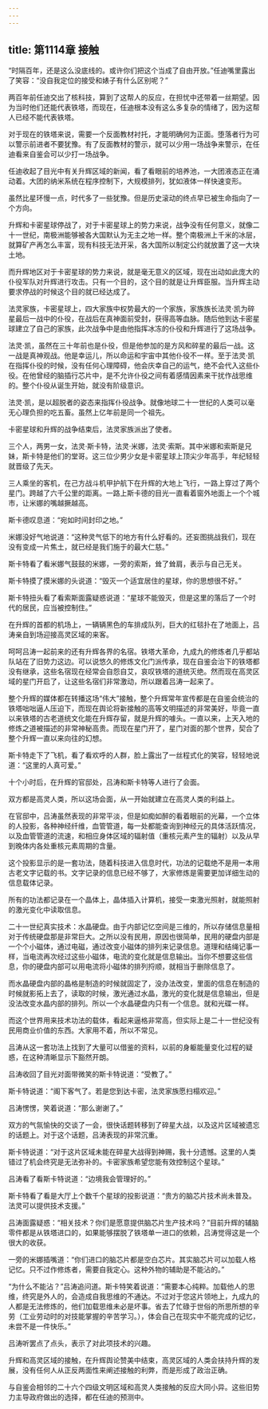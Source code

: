 ```yaml
---
---
---
```

title: 第1114章 接触
---



“时隔百年，还是这么没底线的。或许你们把这个当成了自由开放。”任迪嘴里露出了笑容：“没自我定位的接受和婊子有什么区别呢？”

两百年前任迪交出了核科技，算到了这帮人的反应，在担忧中还带着一丝期望。因为当时他们还能代表铁塔，而现在，任迪根本没有这么多复杂的情绪了，因为这帮人已经不能代表铁塔。

对于现在的铁塔来说，需要一个反面教材衬托，才能明确何为正面。堕落者行为可以警示前进者不要犹豫。有了反面教材的警示，就可以少用一场战争来警示，在任迪看来自鉴会可以少打一场战争。

任迪收起了目光中有关升辉区域的新闻，看了看眼前的培养池，一大团液态正在涌动着。大团的纳米系统在程序控制下，大规模排列，犹如液体一样快速变形。

虽然比星环慢一点，时代多了一些犹豫。但是历史滚动的终点早已被生命指向了一个方向。

升辉和卡密星球停战了，对于卡密星球上的势力来说，战争没有任何意义，就像二十一世纪，南极洲能够被各大国默认为无主之地一样。整个南极洲上千米的冰层，就算矿产再怎么丰富，现有科技无法开采，各大国所以制定公约就放置了这一大块土地。

而升辉地区对于卡密星球的势力来说，就是毫无意义的区域，现在出动如此庞大的仆役军队对升辉进行攻击。只有一个目的，这个目的就是让升辉臣服。当升辉主动要求停战的时候这个目的就已经达成了。

法灵家族，卡密星球上，四大家族中权势最大的一个家族，家族族长法灵·凯为碎星最后一战中的仆役，在战后在真神面前受封，获得高等血脉。随后他到达卡密星球建立了自己的家族，此次战争中是由他指挥冰冻的仆役和升辉进行了这场战争。

法灵·凯，虽然在三十年前也是仆役，但是他参加的是方风和碎星的最后一战。这一战是真神观战。他是幸运儿，所以命运和宇宙中其他仆役不一样。至于法灵·凯在指挥仆役的时候，没有任何心理障碍，他会庆幸自己的运气，绝不会代入这些仆役。在他曾经的脑插行芯片中，是不允许仆役之间有着感情因素来干扰作战思维的。整个仆役从诞生开始，就没有阶级意识。

法灵·凯，是以超脱者的姿态来指挥仆役战争。就像地球二十一世纪的人类可以毫无心理负担的吃五畜。虽然上亿年前是同一个祖先。

卡密星球和升辉的战争结束后，法灵家族派出了使者。

三个人，两男一女，法灵·斯卡特，法灵·米娜，法灵·索斯。其中米娜和索斯是兄妹，斯卡特是他们的堂哥。这三位少男少女是卡密星球上顶尖少年高手，年纪轻轻就晋级了先天。

三人乘坐的客机，在己方战斗机甲护航下在升辉的大地上飞行，一路上穿过了两个星门。跨越了六千公里的距离。一路上斯卡德的目光一直看着窗外地面上一个个城市，让米娜的嘴越撅越高。

斯卡德叹息道：“宛如时间封印之地。”

米娜没好气地说道：“这种灵气低下的地方有什么好看的。还妄图挑战我们，现在没有变成一片焦土，就已经是我们施于的最大仁慈。”

斯卡特看了看米娜气鼓鼓的米娜，一旁的索斯，耸了耸肩，表示与自己无关。

斯卡特摸了摸米娜的头说道：“毁灭一个适宜居住的星球，你的思想很不好。”

斯卡特扭头看了看索斯面露疑惑说道：“星球不能毁灭，但是这里的落后了一个时代的居民，应当被控制住。”

在升辉的首都的机场上，一辆辆黑色的车排成队列，巨大的红毯扑在了地面上，吕涛亲自到场迎接高灵区域的来客。

呵呵吕涛一起前来的还有升辉各界的名宿。铁塔大革命，九成九的修炼者几乎都站队站在了旧势力这边。可以说悠久的修炼文化门派传承，现在自鉴会治下的铁塔都没有继承，这些名宿现在经常会自怨自艾，哀叹铁塔的道统灭绝。然而现在高灵区域的星门开启了，让这些名宿们非常激动，所以跟着吕涛一起来了。

整个升辉的媒体都在转播这场“伟大”接触，整个升辉常年宣传都是在自鉴会统治的铁塔咄咄逼人压迫下，而现在舆论将新接触的高等文明描述的非常美好，毕竟一直以来铁塔的古老道统文化能在升辉存留，就是升辉的噱头。一直以来，上天入地的修炼之道被描述的非常神秘高贵。而现在星门开了，星门对面的那个世界，契合了整个升辉一直以来向往的幻想。

斯卡特走下了飞机，看了看欢呼的人群，脸上露出了一丝程式化的笑容，轻轻地说道：“这里的人真可爱。”

十个小时后，在升辉的官邸处，吕涛和斯卡特等人进行了会面。

双方都是高灵人类，所以这场会面，从一开始就建立在高灵人类的利益上。

在官邸中，吕涛虽然表现的非常平淡，但是如痴如醉的看着眼前的光幕，一个立体的人投影，各种神经纤维，血管管道，每一处都能查询到神经元的具体活跃情况，以及血管管道的流速，和相应身体区域的辐射值（重核元素产生的辐射）以及从早到晚体内各处重核元素周期的含量。

这个投影显示的是一套功法，随着科技进入信息时代，功法的记载绝不是用一本用古老文字记载的书。文字记录的信息已经不够了，大家修炼是需要更加详细生动的信息载体记录。

所有的功法都记录在一个晶体上，晶体插入计算机，接受一束激光照射，就能照射的激光变化中读取信息。

二十一世纪真实技术：水晶硬盘。由于内部记忆空间是三维的，所以存储信息量相对于传统硬盘那是非常巨大。之所以没有民用，原因也很简单，民用的硬盘内部是一个个小磁体，通过电磁，通过改变小磁体的排列来记录信息。道理和结绳记事一样，当电流再次经过这些小磁体，电流的变化就是信息输出。当你不想要这些信息，你的硬盘内部可以用电流将小磁体的排列捋顺，就相当于删除信息了。

而水晶硬盘内部的晶格是制造的时候就固定了，没办法改变，里面的信息在制造的时候就影拓上去了，读取的时候，激光通过水晶，激光的变化就是信息输出，但是没法改变水晶内部的排列。所以一个水晶硬盘内只有一个信息。就和光碟一样。

而这个世界用来技术功法的载体，看起来逼格非常高，但实际上是二十一世纪没有民用商业价值的东西。大家用不着，所以不常见。

吕涛从这一套功法上找到了大量可以借鉴的资料，以前的身躯能量变化过程的疑惑，在这种清晰显示下豁然开朗。

吕涛收回了目光对面带微笑的斯卡特说道：“受教了。”

斯卡特说道：“阁下客气了。若是您到达卡密，法灵家族愿扫榻欢迎。”

吕涛愣愣，笑着说道：“那么谢谢了。”

双方的气氛愉快的交谈了一会，很快话题转移到了碎星大战，以及这片区域被遗忘的话题上。对于这个话题，吕涛表现的非常沉重。

斯卡特说道：“对于这片区域未能在碎星大战得到神赐，我十分遗憾。这里的人类错过了机会终究是无法弥补的。卡密家族希望您能有效控制这个星球。”

吕涛看了看斯卡特说道：“边境我会管理好的。”

斯卡特看了看是大厅上个数千个星球的投影说道：“贵方的脑芯片技术尚未普及。法灵可以提供技术支援。”

吕涛面露疑惑：“相关技术？你们是愿意提供脑芯片生产技术吗？”目前升辉的辅脑零件都是从铁塔进口的，如果能够摆脱了铁塔单一进口的依赖，吕涛觉得这是一个很大的收获。

一旁的米娜插嘴道：“你们进口的脑芯片都是空白芯片。其实脑芯片可以加载人格记忆。只不过作修炼者，需要自我定心。这种外物的辅助是不能沾的。”

“为什么不能沾？”吕涛追问道。斯卡特笑着说道：“需要本心纯粹。加载他人的思维，终究是外人的，会造成自我思维的不通达。不过对于您这片领地上，九成九的人都是无法修炼的，他们加载思维未必是坏事。省去了忙碌于世俗的所思所想的辛劳（工业劳动时的对技能掌握的辛苦学习。），体会自己在现实中不能完成的记忆，未尝不是一件快乐。”

吕涛听罢点了点头，表示了对此项技术的兴趣。

升辉和高灵区域的接触，在升辉舆论赞美中结束，高灵区域的人类会扶持升辉的发展，没有任何人从正反两面性来阐述接触的利弊，而是形成了政治正确。

与自鉴会相邻的二十六个四级文明区域和高灵人类接触的反应大同小异。这些旧势力主导政府做出的选择，都在任迪的预测中。